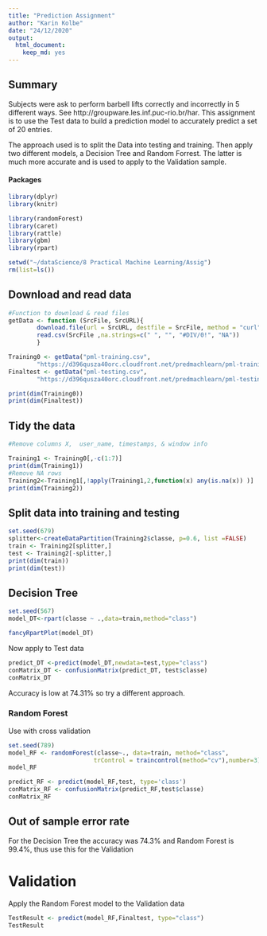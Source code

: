 ```yaml
---
title: "Prediction Assignment"
author: "Karin Kolbe"
date: "24/12/2020"
output: 
  html_document: 
    keep_md: yes
---
```

## Summary
Subjects were ask to perform barbell lifts correctly and incorrectly in 5 different ways. See http://groupware.les.inf.puc-rio.br/har.
This assignment is to use the Test data to build a prediction model to accurately predict a set of 20 entries.

The approach used is to split the Data into testing and training. Then apply two different models, a Decision Tree and Random Forrest. The latter is much more accurate and is used to apply to the Validation sample.

#### Packages
```r
library(dplyr)  
library(knitr)

library(randomForest)  
library(caret)
library(rattle)
library(gbm)
library(rpart)
```

```r
setwd("~/dataScience/8 Practical Machine Learning/Assig")
rm(list=ls())
```


## Download and read data
```r

#Function to download & read files
getData <- function (SrcFile, SrcURL){
        download.file(url = SrcURL, destfile = SrcFile, method = "curl")
        read.csv(SrcFile ,na.strings=c(" ", "", "#DIV/0!", "NA"))
        }

Training0 <- getData("pml-training.csv",
        "https://d396qusza40orc.cloudfront.net/predmachlearn/pml-training.csv")
Finaltest <- getData("pml-testing.csv",
        "https://d396qusza40orc.cloudfront.net/predmachlearn/pml-testing.csv")

print(dim(Training0))
print(dim(Finaltest))
```

## Tidy the data
```r
#Remove columns X,  user_name, timestamps, & window info

Training1 <- Training0[,-c(1:7)]
print(dim(Training1))
#Remove NA rows
Training2<-Training1[,!apply(Training1,2,function(x) any(is.na(x)) )]
print(dim(Training2))
```

## Split data into training and testing
```r
set.seed(679)
splitter<-createDataPartition(Training2$classe, p=0.6, list =FALSE)
train <- Training2[splitter,]
test <- Training2[-splitter,]
print(dim(train))
print(dim(test))
```


## Decision Tree
```r
set.seed(567)
model_DT<-rpart(classe ~ .,data=train,method="class")

```

```r
fancyRpartPlot(model_DT)
```

Now apply to Test data
```r
predict_DT <-predict(model_DT,newdata=test,type="class")
conMatrix_DT <- confusionMatrix(predict_DT, test$classe)
conMatrix_DT
```

Accuracy is low at 74.31% so try a different approach.

### Random Forest

Use with cross validation
```r
set.seed(789)
model_RF <- randomForest(classe~., data=train, method="class",
                        trControl = traincontrol(method="cv"),number=3)
model_RF
```

```r
predict_RF <- predict(model_RF,test, type='class')
conMatrix_RF <- confusionMatrix(predict_RF,test$classe)
conMatrix_RF
```

## Out of sample error rate 
For the Decision Tree the accuracy was 74.3% and Random Forest is 99.4%, thus use this for the Validation 


# Validation
Apply the Random Forest model to the Validation data
```r
TestResult <- predict(model_RF,Finaltest, type="class")
TestResult
```


